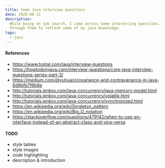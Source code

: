 ```yaml
---
title: Some Java interview questions
date: 2020-08-11
description:
  While being on job search, I came across some interesting questions. I've gone
  through them to refresh some of my java knowledge.
tags:
  - java
---
```



<Questions />

#### References

- https://www.toptal.com/java/interview-questions
- https://howtodoinjava.com/interview-questions/core-java-interview-questions-series-part-3/
- https://medium.com/@yuhuan/covariance-and-contravariance-in-java-6d9bfb7f6b8e
- http://tutorials.jenkov.com/java-concurrency/java-memory-model.html
- http://tutorials.jenkov.com/java-concurrency/volatile.html
- http://tutorials.jenkov.com/java-concurrency/synchronized.html
- https://en.wikipedia.org/wiki/Singleton_pattern
- https://en.wikipedia.org/wiki/Big_O_notation
- https://stackoverflow.com/questions/479142/when-to-use-an-interface-instead-of-an-abstract-class-and-vice-versa

#### TODO

- style tables
- style images
- code highlighting
- description & introduction